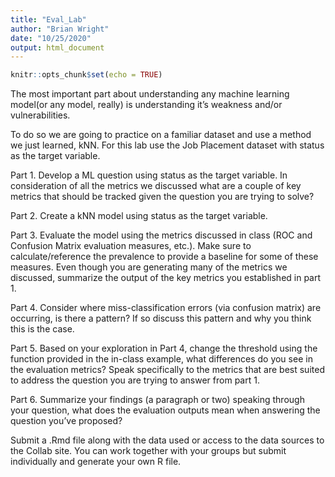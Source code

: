 ```yaml
---
title: "Eval_Lab"
author: "Brian Wright"
date: "10/25/2020"
output: html_document
---
```


```r
knitr::opts_chunk$set(echo = TRUE)
```

The most important part about understanding any machine learning model(or any model, really) is understanding it's weakness and/or vulnerabilities. 

To do so we are going to practice on a familiar dataset and use a method we just learned, kNN. For this lab use the Job Placement dataset with status as the target variable.  

Part 1. Develop a ML question using status as the target variable. In consideration of all the metrics we discussed what are a couple of key metrics that should be tracked given the question you are trying to solve?

Part 2. Create a kNN model using status as the target variable.   

Part 3. Evaluate the model using the metrics discussed in class (ROC and Confusion Matrix evaluation measures, etc.). Make sure to calculate/reference the prevalence to provide a baseline for some of these measures. Even though you are generating many of the metrics we discussed, summarize the output of the key metrics you established in part 1. 

Part 4.  Consider where miss-classification errors (via confusion matrix) are occurring, is there a pattern? If so discuss this pattern and why you think this is the case. 

Part 5. Based on your exploration in Part 4, change the threshold using the function provided in the in-class example, what differences do you see in the evaluation metrics? Speak specifically to the metrics that are best suited to address the question you are trying to answer from part 1. 

Part 6. Summarize your findings (a paragraph or two) speaking through your question, what does the evaluation outputs mean when answering the question you've proposed?

Submit a .Rmd file along with the data used or access to the data sources to the Collab site. You can work together with your groups but submit individually and generate your own R file. 


